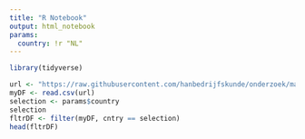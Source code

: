 ```yaml
---
title: "R Notebook"
output: html_notebook
params:
  country: !r "NL"
---
```




```r
library(tidyverse)

url <- "https://raw.githubusercontent.com/hanbedrijfskunde/onderzoek/master/bda/data/soc-trust.csv"
myDF <- read.csv(url)
selection <- params$country
selection
fltrDF <- filter(myDF, cntry == selection)
head(fltrDF)
```

